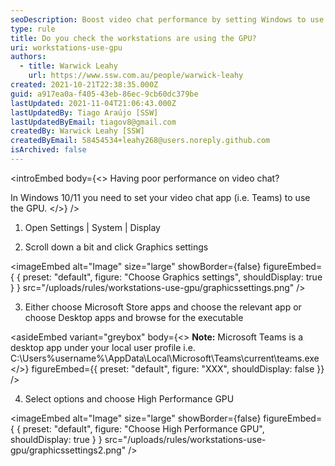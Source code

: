 ```yaml
---
seoDescription: Boost video chat performance by setting Windows to use the GPU, a simple tweak that improves Microsoft Teams and other apps' graphics processing capabilities.
type: rule
title: Do you check the workstations are using the GPU?
uri: workstations-use-gpu
authors:
  - title: Warwick Leahy
    url: https://www.ssw.com.au/people/warwick-leahy
created: 2021-10-21T22:38:35.000Z
guid: a917ea0a-f405-43eb-86ec-9cb60dc379be
lastUpdated: 2021-11-04T21:06:43.000Z
lastUpdatedBy: Tiago Araújo [SSW]
lastUpdatedByEmail: tiagov8@gmail.com
createdBy: Warwick Leahy [SSW]
createdByEmail: 58454534+leahy268@users.noreply.github.com
isArchived: false
---
```


<introEmbed
  body={<>
Having poor performance on video chat?

In Windows 10/11 you need to set your video chat app (i.e. Teams) to use the GPU.
  </>}
/>
1. Open Settings | System | Display

2. Scroll down a bit and click Graphics settings

   
<imageEmbed
  alt="Image"
  size="large"
  showBorder={false}
  figureEmbed={ {
    preset: "default",
    figure: "Choose Graphics settings",
    shouldDisplay: true
  } }
  src="/uploads/rules/workstations-use-gpu/graphicssettings.png"
/>

3. Either choose Microsoft Store apps and choose the relevant app or choose Desktop apps and browse for the executable

<asideEmbed
  variant="greybox"
  body={<>
    **Note:** Microsoft Teams is a desktop app under your local user profile i.e. C:\Users%username%\AppData\Local\Microsoft\Teams\current\teams.exe
  </>}
  figureEmbed={{
    preset: "default",
    figure: "XXX",
    shouldDisplay: false
  }}
/>

4. Select options and choose High Performance GPU

   
<imageEmbed
  alt="Image"
  size="large"
  showBorder={false}
  figureEmbed={ {
    preset: "default",
    figure: "Choose High Performance GPU",
    shouldDisplay: true
  } }
  src="/uploads/rules/workstations-use-gpu/graphicssettings2.png"
/>
